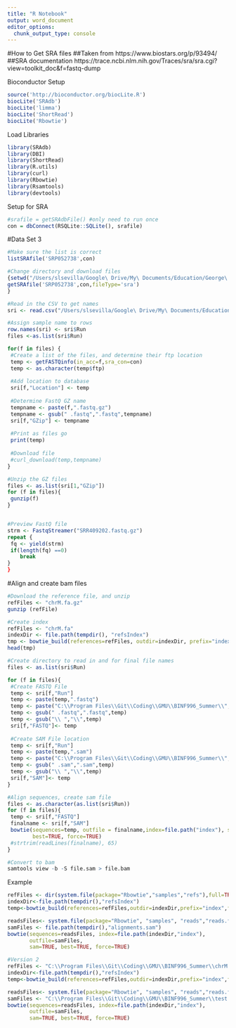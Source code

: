 ```yaml
---
title: "R Notebook"
output: word_document
editor_options: 
  chunk_output_type: console
---
```

#How to Get SRA files
##Taken from https://www.biostars.org/p/93494/
##SRA documentation https://trace.ncbi.nlm.nih.gov/Traces/sra/sra.cgi?view=toolkit_doc&f=fastq-dump

Bioconductor Setup
```r
source('http://bioconductor.org/biocLite.R')
biocLite('SRAdb')
biocLite('limma')
biocLite('ShortRead')
biocLite('Rbowtie')
```

Load Libraries
```r
library(SRAdb)
library(DBI)
library(ShortRead)
library(R.utils)
library(curl)
library(Rbowtie)
library(Rsamtools)
library(devtools)
```

Setup for SRA
```r
#srafile = getSRAdbFile() #only need to run once
con = dbConnect(RSQLite::SQLite(), srafile)
```

#Data Set 3
```r
#Make sure the list is correct
listSRAfile('SRP052738',con)

#Change directory and download files
{setwd("/Users/slsevilla/Google\ Drive/My\ Documents/Education/George\ Mason\ University/BINF996/2018_Summer/SRA_SRP052738/")
getSRAfile('SRP052738',con,fileType='sra')
}

#Read in the CSV to get names
sri <- read.csv("/Users/slsevilla/Google\ Drive/My\ Documents/Education/George\ Mason\ University/BINF996/2018_Summer/SRA_SRP052738/SraRunTable_SRP052738.csv",stringsAsFactors = FALSE)

#Assign sample name to rows
row.names(sri) <- sri$Run
files <-as.list(sri$Run)

for(f in files) {
 #Create a list of the files, and determine their ftp location
 temp <- getFASTQinfo(in_acc=f,sra_con=con)
 temp <- as.character(temp$ftp)
 
 #Add location to database
 sri[f,"Location"] <- temp
 
 #Determine FastQ GZ name
 tempname <- paste(f,".fastq.gz")
 tempname <- gsub(" .fastq",".fastq",tempname)
 sri[f,"GZip"] <- tempname
 
 #Print as files go
 print(temp)
 
 #Download file
 #curl_download(temp,tempname)
}

#Unzip the GZ files
files <- as.list(sri[1,"GZip"])
for (f in files){
 gunzip(f)
}


#Preview FastQ file
strm <- FastqStreamer("SRR409202.fastq.gz")
repeat {
 fq <- yield(strm)
 if(length(fq) ==0)
    break
}
}
```

#Align and create bam files
```r
#Download the reference file, and unzip
refFiles <- "chrM.fa.gz"
gunzip (refFile)

#Create index
refFiles <- "chrM.fa"
indexDir <- file.path(tempdir(), "refsIndex")
tmp <- bowtie_build(references=refFiles, outdir=indexDir, prefix="index", force=TRUE)
head(tmp)

#Create directory to read in and for final file names
files <- as.list(sri$Run)

for (f in files){
 #Create FASTQ File
 temp <- sri[f,"Run"]
 temp <- paste(temp,".fastq")
 temp <- paste("C:\\Program Files\\Git\\Coding\\GMU\\BINF996_Summer\\",temp)
 temp <- gsub(" .fastq",".fastq",temp)
 temp <- gsub("\\ ","\\",temp)
 sri[f,"FASTQ"]<- temp
 
 #Create SAM File location
 temp <- sri[f,"Run"]
 temp <- paste(temp,".sam")
 temp <- paste("C:\\Program Files\\Git\\Coding\\GMU\\BINF996_Summer\\",temp)
 temp <- gsub(" .sam",".sam",temp)
 temp <- gsub("\\ ","\\",temp)
 sri[f,"SAM"]<- temp
}

#Align sequences, create sam file
files <- as.character(as.list(sri$Run))
for (f in files){
 temp <- sri[f,"FASTQ"]
 finalname <- sri[f,"SAM"]
 bowtie(sequences=temp, outfile = finalname,index=file.path("index"), sam=TRUE, 
        best=TRUE, force=TRUE)
 #strtrim(readLines(finalname), 65)
}

#Convert to bam
samtools view -b -S file.sam > file.bam


```

Example
```r
refFiles <- dir(system.file(package="Rbowtie","samples","refs"),full=TRUE)
indexDir<-file.path(tempdir(),"refsIndex")
temp<-bowtie_build(references=refFiles,outdir=indexDir,prefix="index",force=TRUE)

readsFiles<- system.file(package="Rbowtie", "samples", "reads","reads.fastq")
samFiles <- file.path(tempdir(),"alignments.sam")
bowtie(sequences=readsFiles, index=file.path(indexDir,"index"),
       outfile=samFiles,
       sam=TRUE, best=TRUE, force=TRUE)

#Version 2
refFiles <- "C:\\Program Files\\Git\\Coding\\GMU\\BINF996_Summer\\chrM.fa"
indexDir<-file.path(tempdir(),"refsIndex")
temp<-bowtie_build(references=refFiles,outdir=indexDir,prefix="index",force=TRUE)

readsFiles<- system.file(package="Rbowtie", "samples", "reads","reads.fastq")
samFiles <- "C:\\Program Files\\Git\\Coding\\GMU\\BINF996_Summer\\test.sam"
bowtie(sequences=readsFiles, index=file.path(indexDir,"index"),
       outfile=samFiles,
       sam=TRUE, best=TRUE, force=TRUE)
```
